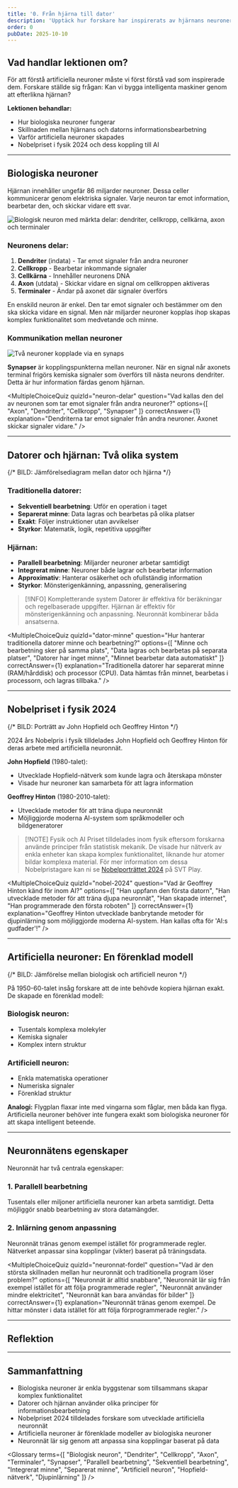 ```yaml
---
title: '0. Från hjärna till dator'
description: 'Upptäck hur forskare har inspirerats av hjärnans neuroner för att skapa artificiell intelligens. Lär dig skillnaden mellan biologiska och artificiella neuroner.'
order: 0
pubDate: 2025-10-10
---
```



## Vad handlar lektionen om?

För att förstå artificiella neuroner måste vi först förstå vad som inspirerade dem. Forskare ställde sig frågan: Kan vi bygga intelligenta maskiner genom att efterlikna hjärnan?

**Lektionen behandlar:**

- Hur biologiska neuroner fungerar
- Skillnaden mellan hjärnans och datorns informationsbearbetning
- Varför artificiella neuroner skapades
- Nobelpriset i fysik 2024 och dess koppling till AI

---

## Biologiska neuroner

Hjärnan innehåller ungefär 86 miljarder neuroner. Dessa celler kommunicerar genom elektriska signaler. Varje neuron tar emot information, bearbetar den, och skickar vidare ett svar.

<Image src={neuronImage} alt="Biologisk neuron med märkta delar: dendriter, cellkropp, cellkärna, axon och terminaler" class="rounded-lg shadow-md my-6" />

### Neuronens delar:

1. **Dendriter** (indata) - Tar emot signaler från andra neuroner
2. **Cellkropp** - Bearbetar inkommande signaler
3. **Cellkärna** - Innehåller neuronens DNA
4. **Axon** (utdata) - Skickar vidare en signal om cellkroppen aktiveras
5. **Terminaler** - Ändar på axonet där signaler överförs

En enskild neuron är enkel. Den tar emot signaler och bestämmer om den ska skicka vidare en signal. Men när miljarder neuroner kopplas ihop skapas komplex funktionalitet som medvetande och minne.

### Kommunikation mellan neuroner

<Image src={neuron2Image} alt="Två neuroner kopplade via en synaps" class="rounded-lg shadow-md my-6" />

**Synapser** är kopplingspunkterna mellan neuroner. När en signal når axonets terminal frigörs kemiska signaler som överförs till nästa neurons dendriter. Detta är hur information färdas genom hjärnan.

<MultipleChoiceQuiz 
  quizId="neuron-delar"
  question="Vad kallas den del av neuronen som tar emot signaler från andra neuroner?"
  options={[
    "Axon",
    "Dendriter",
    "Cellkropp",
    "Synapser"
  ]}
  correctAnswer={1}
  explanation="Dendriterna tar emot signaler från andra neuroner. Axonet skickar signaler vidare."
/>

---

## Datorer och hjärnan: Två olika system

{/* BILD: Jämförelsediagram mellan dator och hjärna */}

### Traditionella datorer:

- **Sekventiell bearbetning**: Utför en operation i taget
- **Separerat minne**: Data lagras och bearbetas på olika platser
- **Exakt**: Följer instruktioner utan avvikelser
- **Styrkor**: Matematik, logik, repetitiva uppgifter

### Hjärnan:

- **Parallell bearbetning**: Miljarder neuroner arbetar samtidigt
- **Integrerat minne**: Neuroner både lagrar och bearbetar information
- **Approximativ**: Hanterar osäkerhet och ofullständig information
- **Styrkor**: Mönsterigenkänning, anpassning, generalisering

>[!INFO] Kompletterande system
> Datorer är effektiva för beräkningar och regelbaserade uppgifter. Hjärnan är effektiv för mönsterigenkänning och anpassning. Neuronnät kombinerar båda ansatserna.

<MultipleChoiceQuiz 
  quizId="dator-minne"
  question="Hur hanterar traditionella datorer minne och bearbetning?"
  options={[
    "Minne och bearbetning sker på samma plats",
    "Data lagras och bearbetas på separata platser",
    "Datorer har inget minne",
    "Minnet bearbetar data automatiskt"
  ]}
  correctAnswer={1}
  explanation="Traditionella datorer har separerat minne (RAM/hårddisk) och processor (CPU). Data hämtas från minnet, bearbetas i processorn, och lagras tillbaka."
/>

---

## Nobelpriset i fysik 2024

{/* BILD: Porträtt av John Hopfield och Geoffrey Hinton */}

2024 års Nobelpris i fysik tilldelades John Hopfield och Geoffrey Hinton för deras arbete med artificiella neuronnät.

**John Hopfield** (1980-talet):
- Utvecklade Hopfield-nätverk som kunde lagra och återskapa mönster
- Visade hur neuroner kan samarbeta för att lagra information

**Geoffrey Hinton** (1980-2010-talet):
- Utvecklade metoder för att träna djupa neuronnät
- Möjliggjorde moderna AI-system som språkmodeller och bildgeneratorer

>[!NOTE] Fysik och AI
> Priset tilldelades inom fysik eftersom forskarna använde principer från statistisk mekanik. De visade hur nätverk av enkla enheter kan skapa komplex funktionalitet, liknande hur atomer bildar komplexa material.
> För mer information om dessa Nobelpristagare kan ni se [Nobelporträttet 2024](https://www.svtplay.se/video/jn49x4W/nobel-portratten/fysikprisportrattet) på SVT Play.

<MultipleChoiceQuiz 
  quizId="nobel-2024"
  question="Vad är Geoffrey Hinton känd för inom AI?"
  options={[
    "Han uppfann den första datorn",
    "Han utvecklade metoder för att träna djupa neuronnät",
    "Han skapade internet",
    "Han programmerade den första roboten"
  ]}
  correctAnswer={1}
  explanation="Geoffrey Hinton utvecklade banbrytande metoder för djupinlärning som möjliggjorde moderna AI-system. Han kallas ofta för 'AI:s gudfader'!"
/>

---

## Artificiella neuroner: En förenklad modell

{/* BILD: Jämförelse mellan biologisk och artificiell neuron */}

På 1950-60-talet insåg forskare att de inte behövde kopiera hjärnan exakt. De skapade en förenklad modell:

### Biologisk neuron:
- Tusentals komplexa molekyler
- Kemiska signaler
- Komplex intern struktur

### Artificiell neuron:
- Enkla matematiska operationer
- Numeriska signaler
- Förenklad struktur

**Analogi:** Flygplan flaxar inte med vingarna som fåglar, men båda kan flyga. Artificiella neuroner behöver inte fungera exakt som biologiska neuroner för att skapa intelligent beteende.

---

## Neuronnätens egenskaper

Neuronnät har två centrala egenskaper:

### 1. Parallell bearbetning
Tusentals eller miljoner artificiella neuroner kan arbeta samtidigt. Detta möjliggör snabb bearbetning av stora datamängder.

### 2. Inlärning genom anpassning
Neuronnät tränas genom exempel istället för programmerade regler. Nätverket anpassar sina kopplingar (vikter) baserat på träningsdata.

<MultipleChoiceQuiz 
  quizId="neuronnat-fordel"
  question="Vad är den största skillnaden mellan hur neuronnät och traditionella program löser problem?"
  options={[
    "Neuronnät är alltid snabbare",
    "Neuronnät lär sig från exempel istället för att följa programmerade regler",
    "Neuronnät använder mindre elektricitet",
    "Neuronnät kan bara användas för bilder"
  ]}
  correctAnswer={1}
  explanation="Neuronnät tränas genom exempel. De hittar mönster i data istället för att följa förprogrammerade regler."
/>

---

## Reflektion

<FillInQuiz 
  quizId="reflektion-inspiration"
  question="Förklara med egna ord varför forskare valde att inspireras av hjärnan när de utvecklade artificiella neuronnät. Vad är det som gör hjärnans sätt att bearbeta information speciellt?"
  freeResponse={true}
  explanation="Bra! Några viktiga punkter: Hjärnan använder parallell bearbetning där miljarder enkla neuroner arbetar samtidigt. Detta gör den effektiv på mönsterigenkänning och anpassning - något som traditionella datorer har svårt med. Forskare insåg att genom att efterlikna denna arkitektur kunde de skapa system som lär sig från exempel istället för att följa strikta regler."
  hint="Tänk på skillnaderna mellan hjärnan och traditionella datorer som vi diskuterat."
/>

---

## Sammanfattning

- Biologiska neuroner är enkla byggstenar som tillsammans skapar komplex funktionalitet
- Datorer och hjärnan använder olika principer för informationsbearbetning
- Nobelpriset 2024 tilldelades forskare som utvecklade artificiella neuronnät
- Artificiella neuroner är förenklade modeller av biologiska neuroner
- Neuronnät lär sig genom att anpassa sina kopplingar baserat på data

<Glossary 
  terms={[
    "Biologisk neuron",
    "Dendriter",
    "Cellkropp",
    "Axon",
    "Terminaler",
    "Synapser",
    "Parallell bearbetning",
    "Sekventiell bearbetning",
    "Integrerat minne",
    "Separerat minne",
    "Artificiell neuron",
    "Hopfield-nätverk",
    "Djupinlärning"
  ]}
/>
